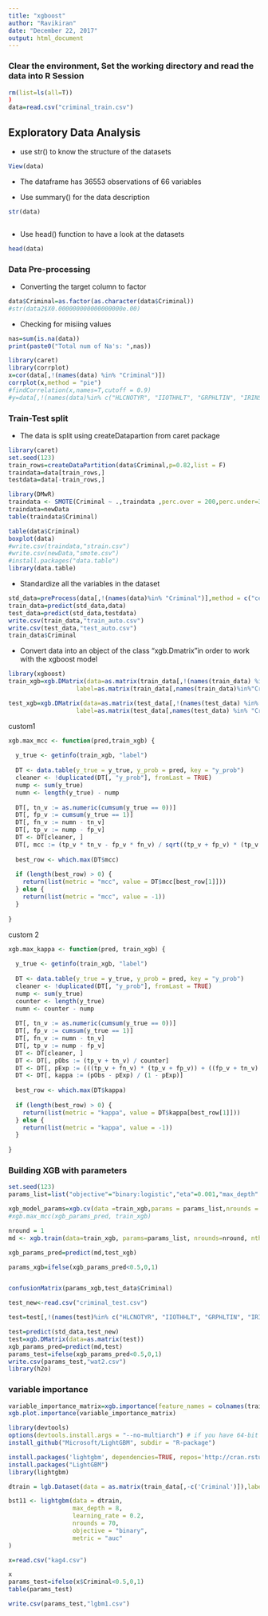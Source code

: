 ---
title: "xgboost"
author: "Ravikiran"
date: "December 22, 2017"
output: html_document
---

### Clear the environment, Set the working directory and read the data into R Session
```{r}
rm(list=ls(all=T))
)
data=read.csv("criminal_train.csv")


```
##  Exploratory Data Analysis

* use str() to know the structure of the datasets
```{r}
View(data)

```
* The dataframe has 36553 observations of  66 variables

* Use summary() for the data description

```{r}
str(data)
```

```{r}

```

* Use head() function to have a look at the datasets
```{r}
head(data)
```

### Data Pre-processing


* Converting the target column to factor
```{r}
data$Criminal=as.factor(as.character(data$Criminal)) 
#str(data2$X0.000000000000000000e.00)
```

* Checking for misiing values
```{r}
nas=sum(is.na(data))
print(paste0("Total num of Na's: ",nas))
```


```{r,fig.height=50,fig.width=70}
library(caret)
library(corrplot)
x=cor(data[,!(names(data) %in% "Criminal")])
corrplot(x,method = "pie")
#findCorrelation(x,names=T,cutoff = 0.9)
#y=data[,!(names(data)%in% c("HLCNOTYR", "IIOTHHLT", "GRPHLTIN", "IRINSUR4", "IROTHHLT", "IIINSUR4" ,"PRVHLTIN","IICHMPUS" ,"IIMEDICR", "IIMCDCHP", "HLNVREF",  "HLNVOFFR", "HLNVNEED", "HLNVCOST","IIWELMOS", "TOOLONG",  "HLCALL99" ,"AIIND102"))]
```





### Train-Test split
* The data is split using createDatapartion from caret package    
```{r}
library(caret)
set.seed(123)
train_rows=createDataPartition(data$Criminal,p=0.82,list = F)
traindata=data[train_rows,]
testdata=data[-train_rows,]

```


```{r}
library(DMwR)
traindata <- SMOTE(Criminal ~ .,traindata ,perc.over = 200,perc.under=300)
traindata=newData
table(traindata$Criminal)

table(data$Criminal)
boxplot(data)
#write.csv(traindata,"strain.csv")
#write.csv(newData,"smote.csv")
#install.packages("data.table")
library(data.table)
```


* Standardize all the variables in the dataset     
```{r}
std_data=preProcess(data[,!(names(data)%in% "Criminal")],method = c("center","scale"))
train_data=predict(std_data,data)
test_data=predict(std_data,testdata)
write.csv(train_data,"train_auto.csv")
write.csv(test_data,"test_auto.csv")
train_data$Criminal
```


* Convert data into an object of the class "xgb.Dmatrix"in order to work with the xgboost model   
```{r}
library(xgboost)
train_xgb=xgb.DMatrix(data=as.matrix(train_data[,!(names(train_data) %in% "Criminal")]),
                   label=as.matrix(train_data[,names(train_data)%in%"Criminal"]))

test_xgb=xgb.DMatrix(data=as.matrix(test_data[,!(names(test_data) %in% "Criminal")]),
                   label=as.matrix(test_data[,names(test_data) %in% "Criminal"]))

```


custom1

```{r}
xgb.max_mcc <- function(pred,train_xgb) {
  
  y_true <- getinfo(train_xgb, "label")
  
  DT <- data.table(y_true = y_true, y_prob = pred, key = "y_prob")
  cleaner <- !duplicated(DT[, "y_prob"], fromLast = TRUE)
  nump <- sum(y_true)
  numn <- length(y_true) - nump
  
  DT[, tn_v := as.numeric(cumsum(y_true == 0))]
  DT[, fp_v := cumsum(y_true == 1)]
  DT[, fn_v := numn - tn_v]
  DT[, tp_v := nump - fp_v]
  DT <- DT[cleaner, ]
  DT[, mcc := (tp_v * tn_v - fp_v * fn_v) / sqrt((tp_v + fp_v) * (tp_v + fn_v) * (tn_v + fp_v) * (tn_v + fn_v))]
  
  best_row <- which.max(DT$mcc)
  
  if (length(best_row) > 0) {
    return(list(metric = "mcc", value = DT$mcc[best_row[1]]))
  } else {
    return(list(metric = "mcc", value = -1))
  }
  
}
```

custom 2
```{r}
xgb.max_kappa <- function(pred, train_xgb) {
  
  y_true <- getinfo(train_xgb, "label")
  
  DT <- data.table(y_true = y_true, y_prob = pred, key = "y_prob")
  cleaner <- !duplicated(DT[, "y_prob"], fromLast = TRUE)
  nump <- sum(y_true)
  counter <- length(y_true)
  numn <- counter - nump
  
  DT[, tn_v := as.numeric(cumsum(y_true == 0))]
  DT[, fp_v := cumsum(y_true == 1)]
  DT[, fn_v := numn - tn_v]
  DT[, tp_v := nump - fp_v]
  DT <- DT[cleaner, ]
  DT <- DT[, pObs := (tp_v + tn_v) / counter]
  DT <- DT[, pExp := (((tp_v + fn_v) * (tp_v + fp_v)) + ((fp_v + tn_v) * (fn_v + tn_v))) / (counter * counter)]
  DT <- DT[, kappa := (pObs - pExp) / (1 - pExp)]
  
  best_row <- which.max(DT$kappa)
  
  if (length(best_row) > 0) {
    return(list(metric = "kappa", value = DT$kappa[best_row[1]]))
  } else {
    return(list(metric = "kappa", value = -1))
  }
  
}
```

### Building XGB with parameters

```{r}
set.seed(123)
params_list=list("objective"="binary:logistic","eta"=0.001,"max_depth" = 4,"gamma" = 0,"colsample_bytree" = 0.2,"subsample" = 1.0,"silent" = 1,'eval_metric'='auc')

xgb_model_params=xgb.cv(data =train_xgb,params = params_list,nrounds = 1000,early_stopping_rounds = 50,nfold = 5 ,maximize = T) 
#xgb.max_mcc(xgb_params_pred, train_xgb)
```

```{r}


nround = 1
md <- xgb.train(data=train_xgb, params=params_list, nrounds=nround, nthread=6)

xgb_params_pred=predict(md,test_xgb)
```


```{r} 

params_xgb=ifelse(xgb_params_pred<0.5,0,1)


confusionMatrix(params_xgb,test_data$Criminal)

test_new<-read.csv("criminal_test.csv") 

```

```{r}
test=test[,!(names(test)%in% c("HLCNOTYR", "IIOTHHLT", "GRPHLTIN", "IRINSUR4", "IROTHHLT", "IIINSUR4" ,"PRVHLTIN","IICHMPUS" ,"IIMEDICR", "IIMCDCHP", "HLNVREF",  "HLNVOFFR", "HLNVNEED", "HLNVCOST","IIWELMOS", "TOOLONG",  "HLCALL99" ,"AIIND102"))]
```

```{r}
test=predict(std_data,test_new)
test=xgb.DMatrix(data=as.matrix(test))
xgb_params_pred=predict(md,test)
params_test=ifelse(xgb_params_pred<0.5,0,1)
write.csv(params_test,"wat2.csv")
library(h2o)
```



### variable importance
```{r fig.height=20,fig.width=12}
variable_importance_matrix=xgb.importance(feature_names = colnames(train_xgb),model=xgb_model_params)
xgb.plot.importance(variable_importance_matrix)

```

```{r}
library(devtools)
options(devtools.install.args = "--no-multiarch") # if you have 64-bit R only, you can skip this
install_github("Microsoft/LightGBM", subdir = "R-package")
```


```{r}
install.packages('lightgbm', dependencies=TRUE, repos='http://cran.rstudio.com/')
install.packages("LightGBM")
library(lightgbm)

```


```{r}
dtrain = lgb.Dataset(data = as.matrix(train_data[,-c('Criminal')]),label = train_data$Criminal)

bst11 <- lightgbm(data = dtrain,
                  max_depth = 8,
                  learning_rate = 0.2,
                  nrounds = 70,
                  objective = "binary",
                  metric = "auc"
)

```

```{r}
x=read.csv("kag4.csv")

```

```{r}
x
params_test=ifelse(x$Criminal<0.5,0,1)
table(params_test)
```

```{r}
write.csv(params_test,"lgbm1.csv")
```




